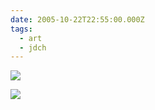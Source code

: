 ```yaml
---
date: 2005-10-22T22:55:00.000Z
tags:
  - art
  - jdch
---
```

![](../../assets/art/20051022-architecture.jpg)

![](../../assets/art/20051022-van-gogh-landscape.jpg)